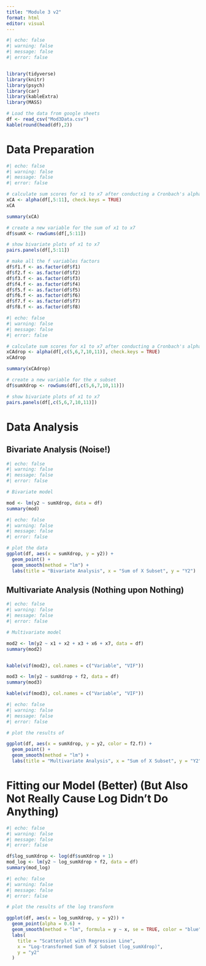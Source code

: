 ```yaml
---
title: "Module 3 v2"
format: html
editor: visual
---
```


```r
#| echo: false
#| warning: false
#| message: false
#| error: false


library(tidyverse)
library(knitr)
library(psych)
library(car)
library(kableExtra)
library(MASS)

# Load the data from google sheets
df <- read_csv("Mod3Data.csv")
kable(round(head(df),2))
```

# Data Preparation

```r
#| echo: false
#| warning: false
#| message: false
#| error: false

# calculate sum scores for x1 to x7 after conducting a Cronbach's alpha analysis
xCA <- alpha(df[,5:11], check.keys = TRUE)
xCA

summary(xCA)

# create a new variable for the sum of x1 to x7
df$sumX <- rowSums(df[,5:11])

# show bivariate plots of x1 to x7
pairs.panels(df[,5:11])

# make all the f variables factors
df$f1.f <- as.factor(df$f1)
df$f2.f <- as.factor(df$f2)
df$f3.f <- as.factor(df$f3)
df$f4.f <- as.factor(df$f4)
df$f5.f <- as.factor(df$f5)
df$f6.f <- as.factor(df$f6)
df$f7.f <- as.factor(df$f7)
df$f8.f <- as.factor(df$f8)


```

```r
#| echo: false
#| warning: false
#| message: false
#| error: false

# calculate sum scores for x1 to x7 after conducting a Cronbach's alpha analysis
xCAdrop <- alpha(df[,c(5,6,7,10,11)], check.keys = TRUE)
xCAdrop

summary(xCAdrop)

# create a new variable for the x subset
df$sumXdrop <- rowSums(df[,c(5,6,7,10,11)])

# show bivariate plots of x1 to x7
pairs.panels(df[,c(5,6,7,10,11)])
```

# Data Analysis

## Bivariate Analysis (Noise!)

```r
#| echo: false
#| warning: false
#| message: false
#| error: false

# Bivariate model

mod <- lm(y2 ~ sumXdrop, data = df)
summary(mod)
```

```r
#| echo: false
#| warning: false
#| message: false
#| error: false

# plot the data
ggplot(df, aes(x = sumXdrop, y = y2)) +
  geom_point() +
  geom_smooth(method = "lm") +
  labs(title = "Bivariate Analysis", x = "Sum of X Subset", y = "Y2")

```

## Multivariate Analysis (Nothing upon Nothing)

```r
#| echo: false
#| warning: false
#| message: false
#| error: false

# Multivariate model

mod2 <- lm(y2 ~ x1 + x2 + x3 + x6 + x7, data = df)
summary(mod2)


kable(vif(mod2), col.names = c("Variable", "VIF"))

mod3 <- lm(y2 ~ sumXdrop + f2, data = df)
summary(mod3)

kable(vif(mod3), col.names = c("Variable", "VIF"))


```

```r
#| echo: false
#| warning: false
#| message: false
#| error: false

# plot the results of

ggplot(df, aes(x = sumXdrop, y = y2, color = f2.f)) +
  geom_point() +
  geom_smooth(method = "lm") +
  labs(title = "Multivariate Analysis", x = "Sum of X Subset", y = "Y2")

```

# Fitting our Model (Better) (But Also Not Really Cause Log Didn't Do Anything)

```r
#| echo: false
#| warning: false
#| message: false
#| error: false

df$log_sumXdrop <- log(df$sumXdrop + 1)
mod_log <- lm(y2 ~ log_sumXdrop + f2, data = df)
summary(mod_log)

```

```r
#| echo: false
#| warning: false
#| message: false
#| error: false

# plot the results of the log transform

ggplot(df, aes(x = log_sumXdrop, y = y2)) +
  geom_point(alpha = 0.6) +
  geom_smooth(method = "lm", formula = y ~ x, se = TRUE, color = "blue") +
  labs(
    title = "Scatterplot with Regression Line",
    x = "Log-transformed Sum of X Subset (log_sumXdrop)",
    y = "y2"
  )

```
